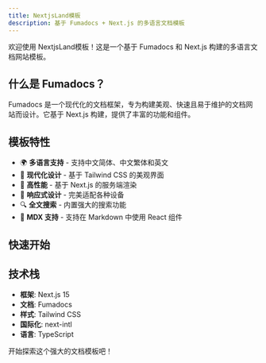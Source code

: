 ```yaml
---
title: NextjsLand模板
description: 基于 Fumadocs + Next.js 的多语言文档模板
---
```


欢迎使用 NextjsLand模板！这是一个基于 Fumadocs 和 Next.js 构建的多语言文档网站模板。

## 什么是 Fumadocs？

Fumadocs 是一个现代化的文档框架，专为构建美观、快速且易于维护的文档网站而设计。它基于 Next.js 构建，提供了丰富的功能和组件。

## 模板特性

- 🌍 **多语言支持** - 支持中文简体、中文繁体和英文
- 🎨 **现代化设计** - 基于 Tailwind CSS 的美观界面
- 🚀 **高性能** - 基于 Next.js 的服务端渲染
- 📱 **响应式设计** - 完美适配各种设备
- 🔍 **全文搜索** - 内置强大的搜索功能
- 📝 **MDX 支持** - 支持在 Markdown 中使用 React 组件

## 快速开始

<Cards>
  <Card title="开始使用" href="/docs/get-started" />
  <Card title="了解功能" href="/docs/features" />
  <Card title="查看组件" href="/docs/components" />
  <Card title="部署指南" href="/docs/deployment" />
</Cards>

## 技术栈

- **框架**: Next.js 15
- **文档**: Fumadocs
- **样式**: Tailwind CSS
- **国际化**: next-intl
- **语言**: TypeScript

开始探索这个强大的文档模板吧！